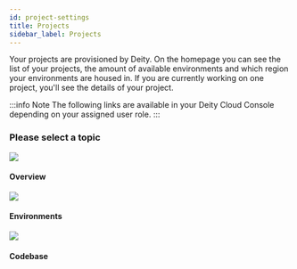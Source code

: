 ```yaml
---
id: project-settings
title: Projects
sidebar_label: Projects
---
```



Your projects are provisioned by Deity. On the homepage you can see the list of your projects, the amount of available environments and which region your environments are housed in. If you are currently working on one project, you'll see the details of your project.

:::info Note
The following links are available in your Deity Cloud Console depending on your assigned user role.
:::

### Please select a topic
<div className="flex mb80 brighten">
  <Card to="/docs/console/project-settings/overview">
    <img src="/img/icons/folders.svg" />
    <h4>Overview</h4>
    <p></p>
  </Card>
  <Card to="/docs/console/project-settings/environments">
    <img src="/img/icons/cloud.svg" />
    <h4>Environments</h4>
    <p></p>
  </Card>
  <Card to="/docs/console/project-settings/codebase">
    <img src="/img/icons/gitfork.svg" />
    <h4>Codebase</h4>
    <p></p>
  </Card>
</div>